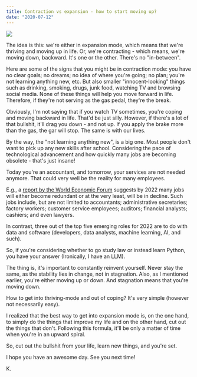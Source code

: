 ```yaml
---
title: Contraction vs expansion - how to start moving up?
date: "2020-07-12"
---
```


![](eduard-delputte-1P6LZ8S8XJc-unsplash.jpg)

The idea is this: we're either in expansion mode, which means that we're thriving and moving up in life. Or, we're contracting - which means, we're moving down, backward. It's one or the other. There's no "in-between".

Here are some of the signs that you might be in contraction mode: you have no clear goals; no dreams; no idea of where you're going; no plan; you're not learning anything new, etc. But also smaller "innocent-looking" things such as drinking, smoking, drugs, junk food, watching TV and browsing social media. None of these things will help you move forward in life. Therefore, if they're not serving as the gas pedal, they're the break.

Obviously, I'm not saying that if you watch TV sometimes, you're coping and moving backward in life. That'd be just silly. However, if there's a lot of that bullshit, it'll drag you down - and not up. If you apply the brake more than the gas, the gar will stop. The same is with our lives.

By the way, the "not learning anything new", is a big one. Most people don't want to pick up any new skills after school. Considering the pace of technological advancement and how quickly many jobs are becoming obsolete - that's just insane!

Today you're an accountant, and tomorrow, your services are not needed anymore. That could very well be the reality for many employees.

E.g., a <a href="http://www3.weforum.org/docs/WEF_Future_of_Jobs_2018.pdf" target="_blank">report by the World Economic Forum</a> suggests by 2022 many jobs will either become redundant or at the very least, will be in decline. Such jobs include, but are not limited to accountants; administrative secretaries; factory workers; customer service employees; auditors; financial analysts; cashiers; and even lawyers.

In contrast, three out of the top five emerging roles for 2022 are to do with data and software (developers, data analysts, machine learning, AI, and such).

So, if you're considering whether to go study law or instead learn Python, you have your answer (Ironically, I have an LLM).

The thing is, it's important to constantly reinvent yourself. Never stay the same, as the stability lies in change, not in stagnation. Also, as I mentioned earlier, you're either moving up or down. And stagnation means that you're moving down.

How to get into thriving-mode and out of coping? It's very simple (however not necessarily easy).

I realized that the best way to get into expansion mode is, on the one hand, to simply do the things that improve my life and on the other hand, cut out the things that don't. Following this formula, it'll be only a matter of time when you're in an upward spiral.

So, cut out the bullshit from your life, learn new things, and you're set.

I hope you have an awesome day. See you next time!

K.
